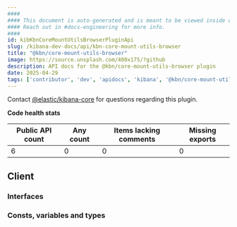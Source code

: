 ```yaml
---
####
#### This document is auto-generated and is meant to be viewed inside our experimental, new docs system.
#### Reach out in #docs-engineering for more info.
####
id: kibKbnCoreMountUtilsBrowserPluginApi
slug: /kibana-dev-docs/api/kbn-core-mount-utils-browser
title: "@kbn/core-mount-utils-browser"
image: https://source.unsplash.com/400x175/?github
description: API docs for the @kbn/core-mount-utils-browser plugin
date: 2025-04-29
tags: ['contributor', 'dev', 'apidocs', 'kibana', '@kbn/core-mount-utils-browser']
---
```




Contact [@elastic/kibana-core](https://github.com/orgs/elastic/teams/kibana-core) for questions regarding this plugin.

**Code health stats**

| Public API count  | Any count | Items lacking comments | Missing exports |
|-------------------|-----------|------------------------|-----------------|
| 6 | 0 | 0 | 0 |

## Client

### Interfaces
<DocDefinitionList data={kbnCoreMountUtilsBrowserObj.client.interfaces}/>

### Consts, variables and types
<DocDefinitionList data={kbnCoreMountUtilsBrowserObj.client.misc}/>

